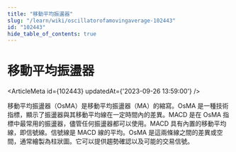 ```yaml
---
title: "移動平均振盪器"
slug: "/learn/wiki/oscillatorofamovingaverage-102443"
id: "102443"
hide_table_of_contents: true
---
```



# 移動平均振盪器

<ArticleMeta id={102443} updatedAt={'2023-09-26 13:59:00'} />
<div className='border-solid border-b border-t-0 my-4 border-[var(--ifm-color-gray-300)]' />

移動平均振盪器（OsMA）是移動平均振盪器（MA）的縮寫。OsMA 是一種技術指標，顯示了振盪器與其移動平均線在一定時間內的差異。MACD 是在 OsMA 指標中最常用的振盪器，儘管任何振盪器都可以使用。MACD 具有內置的移動平均線，即信號線。信號線是 MACD 線的平均。OsMA 是這兩條線之間的差異或空間，通常繪製為柱狀圖。它可以提供趨勢確認以及可能的交易信號。
